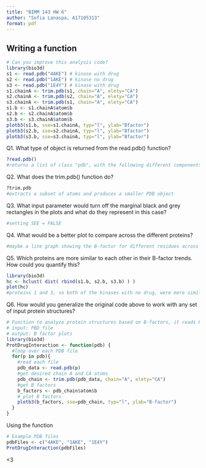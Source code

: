 ```yaml
---
title: "BIMM 143 HW 6"
author: "Sofia Lanaspa, A17105313"
format: pdf
---
```


## Writing a function
```r
# Can you improve this analysis code?
library(bio3d)
s1 <- read.pdb("4AKE") # kinase with drug
s2 <- read.pdb("1AKE") # kinase no drug
s3 <- read.pdb("1E4Y") # kinase with drug
s1.chainA <- trim.pdb(s1, chain="A", elety="CA")
s2.chainA <- trim.pdb(s2, chain="A", elety="CA")
s3.chainA <- trim.pdb(s1, chain="A", elety="CA")
s1.b <- s1.chainA$atom$b
s2.b <- s2.chainA$atom$b
s3.b <- s3.chainA$atom$b
plotb3(s1.b, sse=s1.chainA, typ="l", ylab="Bfactor")
plotb3(s2.b, sse=s2.chainA, typ="l", ylab="Bfactor")
plotb3(s3.b, sse=s3.chainA, typ="l", ylab="Bfactor")
```

Q1. What type of object is returned from the read.pdb() function?
```r
?read.pdb()
#returns a list of class "pdb", with the following different components: atom, helix, sheet, seqres, xyz, calpha, remark, call
```

Q2. What does the trim.pdb() function do?
```r
?trim.pdb
#extracts a subset of atoms and produces a smaller PDB object
```

Q3. What input parameter would turn off the marginal black and grey rectangles in the plots and what do they represent in this case?
```r
#setting SEE = FALSE
```

Q4. What would be a better plot to compare across the different proteins?
```r
#maybe a line graph showing the B-factor for different residues across proteins
```

Q5. Which proteins are more similar to each other in their B-factor trends. How could you quantify this? 
```r
library(bio3d)
hc <- hclust( dist( rbind(s1.b, s2.b, s3.b) ) )
plot(hc)
#proteins 1 and 3, so both of the kinases with no drug, were more similar to each other as can be seen in the dendogram since they are closer to each other
```

Q6. How would you generalize the original code above to work with any set of input protein structures?
```r
# Function to analyze protein structures based on B-factors, it reads PDB files, extracts B factors, and generates a dendrogram of these B factors
# input: PBD file 
# output: B factor plots
library(bio3d)
ProtDrugInteraction <- function(pdb) {  
  #loop over each PDB file
  for(p in pdb){ 
    #read each file
    pdb_data <- read.pdb(p)
    #get desired chain A and CA atoms
    pdb_chain <- trim.pdb(pdb_data, chain="A", elety="CA")
    #get B factors
    b_factors <- pdb_chain$atom$b
    # plot B factors
    plotb3(b_factors, sse=pdb_chain, typ="l", ylab="B-factor")
  }
}
```

Using the function
```r
# Example PDB files
pdbFiles <- c("4AKE", "1AKE", "1E4Y")
ProtDrugInteraction(pdbFiles) 
```

<3